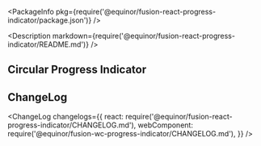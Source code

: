 
<Meta title="Progress Indicator/Circular" Component={CircularProgress} />

<PackageInfo pkg={require('@equinor/fusion-react-progress-indicator/package.json')} />

<Description markdown={require('@equinor/fusion-react-progress-indicator/README.md')} />

<ArgsTable of={CircularProgress} />

## Circular Progress Indicator

<Canvas withSource="open">
  <Story id="examples-progress-indicator--circular" />
</Canvas>

## ChangeLog

<ChangeLog
  changelogs={{
    react: require('@equinor/fusion-react-progress-indicator/CHANGELOG.md'),
    webComponent: require('@equinor/fusion-wc-progress-indicator/CHANGELOG.md'),
  }}
/>
